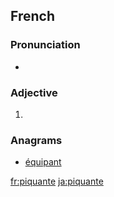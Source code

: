 ==French==

===Pronunciation===
* {{IPA|/pikɑ̃t/|lang=fr}}

===Adjective===
{{fr-adj-form}}

# {{feminine of|piquant|lang=fr}}

===Anagrams===
* [[équipant#French|équipant]]

[[fr:piquante]]
[[ja:piquante]]
